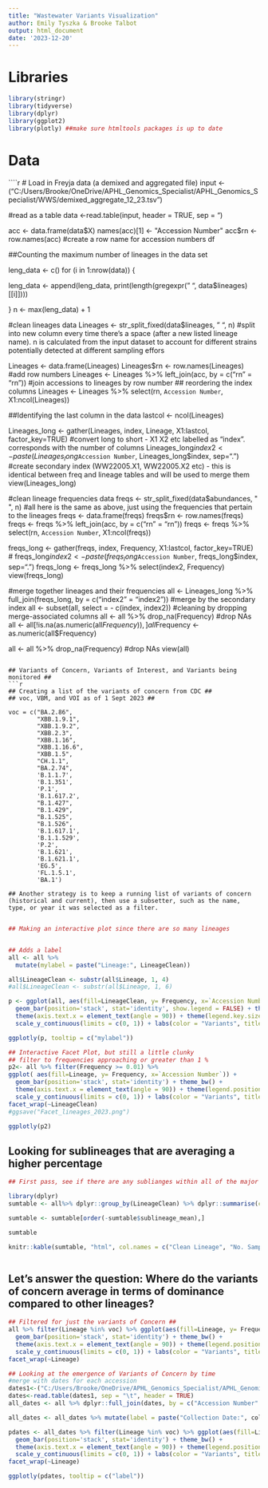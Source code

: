 ---
title: "Wastewater Variants Visualization"
author: Emily Tyszka & Brooke Talbot
output: html_document
date: '2023-12-20'
---

# Libraries
```{r}

library(stringr)
library(tidyverse)
library(dplyr)
library(ggplot2)
library(plotly) ##make sure htmltools packages is up to date 

```

# Data
````{r cleaning, echo=FALSE , warning=FALSE, message=FALSE, results = "asis", type = 'latex'}

# Load in Freyja data (a demixed and aggregated file)
input <-("C:/Users/Brooke/OneDrive/APHL_Genomics_Specialist/APHL_Genomics_Specialist/WWS/demixed_aggregate_12_23.tsv") 

#read as a table
data <-read.table(input, header = TRUE, sep = "\t")

acc <- data.frame(data$X)
names(acc)[1] <- "Accession Number"
acc$rn <- row.names(acc) #create a row name for accession numbers df


##Counting the maximum number of lineages in the data set 

leng_data <- c()
for (i in 1:nrow(data)) {

leng_data <- append(leng_data, print(length(gregexpr(" ", data$lineages)[[i]])))

}
n <- max(leng_data) + 1


#clean lineages data
Lineages <- str_split_fixed(data$lineages, " ", n) #split into new column every time there's a space (after a new listed lineage name). n is calculated from the input dataset to account for different strains potentially detected at different sampling effors

Lineages <- data.frame(Lineages)
Lineages$rn <- row.names(Lineages) #add row numbers
Lineages <- Lineages %>% left_join(acc, by = c("rn" = "rn")) #join accessions to lineages by row number
## reordering the index columns
Lineages <- Lineages %>% select(rn, `Accession Number`, X1:ncol(Lineages))

##Identifying the last column in the data
lastcol <- ncol(Lineages)

Lineages_long <- gather(Lineages, index, Lineage, X1:lastcol, factor_key=TRUE)  #convert long to short - X1 X2 etc labelled as "index". corresponds with the number of columns
Lineages_long$index2 <- paste(Lineages_long$`Accession Number`, Lineages_long$index, sep=".") #create secondary index (WW22005.X1, WW22005.X2 etc) - this is identical between freq and lineage tables and will be used to merge them
view(Lineages_long)

#clean lineage frequencies data
freqs <- str_split_fixed(data$abundances, " ", n) #all here is the same as above, just using the frequencies that pertain to the lineages
freqs <- data.frame(freqs)
freqs$rn <- row.names(freqs)
freqs <- freqs %>% left_join(acc, by = c("rn" = "rn"))
freqs <- freqs %>% select(rn, `Accession Number`, X1:ncol(freqs))

freqs_long <- gather(freqs, index, Frequency, X1:lastcol, factor_key=TRUE) #
freqs_long$index2 <- paste(freqs_long$`Accession Number`, freqs_long$index, sep=".")
freqs_long <- freqs_long %>% select(index2, Frequency)
view(freqs_long)

#merge together lineages and their frequencies
all <- Lineages_long %>% full_join(freqs_long, by = c("index2" = "index2")) #merge by the secondary index
all <- subset(all, select = - c(index, index2)) #cleaning by dropping merge-associated columns
all <- all %>% drop_na(Frequency) #drop NAs
all <- all[!is.na(as.numeric(all$Frequency)), ] 
all$Frequency <- as.numeric(all$Frequency)

all <- all %>% drop_na(Frequency) #drop NAs
view(all) 
```

## Variants of Concern, Variants of Interest, and Variants being monitored ##
```{r}

## Creating a list of the variants of concern from CDC ##
## voc, VBM, and VOI as of 1 Sept 2023 ##

voc = c("BA.2.86",
        "XBB.1.9.1",
        "XBB.1.9.2",
        "XBB.2.3",
        "XBB.1.16",
        "XBB.1.16.6",
        "XBB.1.5",
        "CH.1.1",
        "BA.2.74",
        'B.1.1.7',
        'B.1.351',
        'P.1',
        'B.1.617.2',
        "B.1.427",
        "B.1.429",
        "B.1.525",
        "B.1.526",
        'B.1.617.1',
        'B.1.1.529',
        'P.2',
        'B.1.621',
        'B.1.621.1', 
        'EG.5',
        'FL.1.5.1',
        'BA.1')

## Another strategy is to keep a running list of variants of concern (historical and current), then use a subsetter, such as the name, type, or year it was selected as a filter. 


```

```{r cleaner Lineage plot, echo=FALSE , warning=FALSE, message=FALSE, results = "asis", type = 'latex'}

## Making an interactive plot since there are so many lineages


## Adds a label 
all <- all %>%
  mutate(mylabel = paste("Lineage:", LineageClean))

all$LineageClean <- substr(all$Lineage, 1, 4)
#all$LineageClean <- substr(all$Lineage, 1, 6)

p <- ggplot(all, aes(fill=LineageClean, y= Frequency, x=`Accession Number`, text = mylabel)) + 
  geom_bar(position='stack', stat='identity', show.legend = FALSE) + theme_bw() +
  theme(axis.text.x = element_text(angle = 90)) + theme(legend.key.size = unit(.4, 'cm'))+
  scale_y_continuous(limits = c(0, 1)) + labs(color = "Variants", title = "Frequency of Main Lineages Per Sample") 

ggplotly(p, tooltip = c("mylabel"))

```

```{r cleaner Lineage plot at threshold, echo=FALSE , warning=FALSE, message=FALSE, results = "asis", type = 'latex'}


## Interactive Facet Plot, but still a little clunky
## filter to frequencies approaching or greater than 1 %
p2<- all %>% filter(Frequency >= 0.01) %>%
ggplot( aes(fill=Lineage, y= Frequency, x=`Accession Number`)) + 
  geom_bar(position='stack', stat='identity') + theme_bw() +
  theme(axis.text.x = element_text(angle = 90)) + theme(legend.position = "none")+
  scale_y_continuous(limits = c(0, 1)) + labs(color = "Variants", title = "Sub Lineage Frequency >0.9%, By Major Lineage") + 
facet_wrap(~LineageClean) 
#ggsave("Facet_lineages_2023.png")

ggplotly(p2)


```

## Looking for sublineages that are averaging a higher percentage

```{r}
## First pass, see if there are any sublianges within all of the major lineages that have a higher frequency that 1% in each sequence

library(dplyr)
sumtable <- all%>% dplyr::group_by(LineageClean) %>% dplyr::summarise(count = n(), sublineage_mean = 100*mean(Frequency), Upper_SE = 100*((mean(Frequency) + sd(Frequency)/sqrt(length((Frequency))))), Lower_SE = 100*((mean(Frequency) - sd(Frequency)/sqrt(length((Frequency))))), maxium = 100*max(Frequency))

sumtable <- sumtable[order(-sumtable$sublineage_mean),]

sumtable

knitr::kable(sumtable, "html", col.names = c("Clean Lineage", "No. Samples", "Mean Abundance (%)", "Mean Upper SE ", "Mean Lower SE", "Maximum Abundance"), align = "c")



```

## Let's answer the question: Where do the variants of concern average in terms of dominance compared to other lineages? ##
```{r}

## Filtered for just the variants of Concern ##
all %>% filter(Lineage %in% voc) %>% ggplot(aes(fill=Lineage, y= Frequency, x=`Accession Number`)) + 
  geom_bar(position='stack', stat='identity') + theme_bw() +
  theme(axis.text.x = element_text(angle = 90)) + theme(legend.position = "none")+
  scale_y_continuous(limits = c(0, 1)) + labs(color = "Variants", title = "Variants of Interest, Concern, and Monitored  Frequency Plot") + 
facet_wrap(~Lineage) 

## Looking at the emergence of Variants of Concern by time
#merge with dates for each accession
dates1<-("C:/Users/Brooke/OneDrive/APHL_Genomics_Specialist/APHL_Genomics_Specialist/WWS/wws_dates_12_23.tsv") #matches dates to accessions
dates<-read.table(dates1, sep = "\t", header = TRUE)
all_dates <- all %>% dplyr::full_join(dates, by = c("Accession Number" = "entity.wws_id")) #link data with date decoder ring

all_dates <- all_dates %>% mutate(label = paste("Collection Date:", collection_date))

pdates <- all_dates %>% filter(Lineage %in% voc) %>% ggplot(aes(fill=Lineage, y= Frequency, x=collection_date, text = label)) + 
  geom_bar(position='stack', stat='identity') + theme_bw() +
  theme(axis.text.x = element_text(angle = 90)) + theme(legend.position = "none")+
  scale_y_continuous(limits = c(0, 1)) + labs(color = "Variants", title = "Variants of Interest, Concern, and Monitored  Frequency Plot by Date", x = "Collection Date") + 
facet_wrap(~Lineage) 

ggplotly(pdates, tooltip = c("label"))

```
